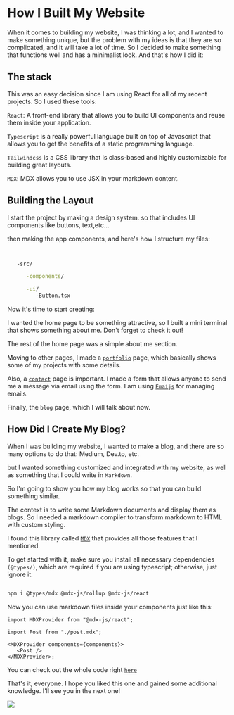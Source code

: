 # How I Built My Website

When it comes to building my website, I was thinking a lot, and I wanted to make something unique, but the problem with my ideas is that they are so complicated, and it will take a lot of time. So I decided to make something that functions well and has a minimalist look. And that's how I did it:

## The stack

This was an easy decision since I am using React for all of my recent projects. So I used these tools:

`React`: A front-end library that allows you to build UI components and reuse them inside your application.

`Typescript` is a really powerful language built on top of Javascript that allows you to get the benefits of a static programming language.

`Tailwindcss` is a CSS library that is class-based and highly customizable for building great layouts.

`MDX`: MDX allows you to use JSX in your markdown content.

## Building the Layout

I start the project by making a design system. so that includes UI components like buttons, text,etc...

then making the app components, and here's how I structure my files:

```bash


   -src/

      -components/

      -ui/
         -Button.tsx


```

Now it's time to start creating:

I wanted the home page to be something attractive, so I built a mini terminal that shows something about me. Don't forget to check it out!

The rest of the home page was a simple about me section.

Moving to other pages, I made a [`portfolio`](https://u53f.com/portfolio) page, which basically shows some of my projects with some details.

Also, a [`contact`](https://u53f.com/contact) page is important. I made a form that allows anyone to send me a message via email using the form. I am using [`Emaijs`](https://emailjs.com) for managing emails.

Finally, the `blog` page, which I will talk about now.

## How Did I Create My Blog?

When I was building my website, I wanted to make a blog, and there are so many options to do that: Medium, Dev.to, etc.

but I wanted something customized and integrated with my website, as well as something that I could write in `Markdown`.

So I'm going to show you how my blog works so that you can build something similar.

The context is to write some Markdown documents and display them as blogs. So I needed a markdown compiler to transform markdown to HTML with custom styling.

I found this library called [`MDX`](https://mdxjs.com) that provides all those features that I mentioned.

To get started with it, make sure you install all necessary dependencies `(@types/)`, which are required if you are using typescript; otherwise, just ignore it.

```bash

npm i @types/mdx @mdx-js/rollup @mdx-js/react

```

Now you can use markdown files inside your components just like this:

```tsx
import MDXProvider from "@mdx-js/react";

import Post from "./post.mdx";

<MDXProvider components={components}>
   <Post /> 
</MDXProvider>;
```

You can check out the whole code right [`here`](https://github.com/n53337/u53f.com)

That's it, everyone. I hope you liked this one and gained some additional knowledge. I'll see you in the next one!

![](https://media.tenor.com/9m9_eXtG0U8AAAAC/sponge.gif)
